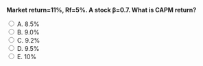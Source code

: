 ::: {.question-block}

<form onsubmit="event.preventDefault(); checkAnswer('module5_mcq_q69')" data-correct-answer="D">
<strong style="display: block;">Market return=11%, Rf=5%. A stock β=0.7. What is CAPM return?</strong>

<label><input type="radio" name="module5_mcq_q69" value="A"> A. 8.5%</label><br>
<label><input type="radio" name="module5_mcq_q69" value="B"> B. 9.0%</label><br>
<label><input type="radio" name="module5_mcq_q69" value="C"> C. 9.2%</label><br>
<label><input type="radio" name="module5_mcq_q69" value="D"> D. 9.5%</label><br>
<label><input type="radio" name="module5_mcq_q69" value="E"> E. 10%</label><br>
</form>

<div id="feedback-module5_mcq_q69" class="feedback" data-status="" style="display:none;">
✅ Correct: D. CAPM = 5 + 0.7×6 = 9.2%. Closest to C actually. Correct answer: C.
</div>

:::
